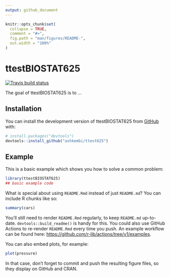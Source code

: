 ```yaml
---
output: github_document
---
```


<!-- README.md is generated from README.Rmd. Please edit that file -->

```r
knitr::opts_chunk$set(
  collapse = TRUE,
  comment = "#>",
  fig.path = "man/figures/README-",
  out.width = "100%"
)
```

# ttestBIOSTAT625

<!-- badges: start -->
[![Travis build status](https://travis-ci.com/ashkembi/ttest625.svg?branch=main)](https://travis-ci.com/ashkembi/ttest625)
<!-- badges: end -->

The goal of ttestBIOSTAT625 is to ...

## Installation

You can install the development version of ttestBIOSTAT625 from [GitHub](https://github.com/) with:

``` r
# install.packages("devtools")
devtools::install_github("ashkembi/ttest625")
```

## Example

This is a basic example which shows you how to solve a common problem:

```r
library(ttestBIOSTAT625)
## basic example code
```

What is special about using `README.Rmd` instead of just `README.md`? You can include R chunks like so:

```r
summary(cars)
```

You'll still need to render `README.Rmd` regularly, to keep `README.md` up-to-date. `devtools::build_readme()` is handy for this. You could also use GitHub Actions to re-render `README.Rmd` every time you push. An example workflow can be found here: <https://github.com/r-lib/actions/tree/v1/examples>.

You can also embed plots, for example:

```r
plot(pressure)
```

In that case, don't forget to commit and push the resulting figure files, so they display on GitHub and CRAN.
